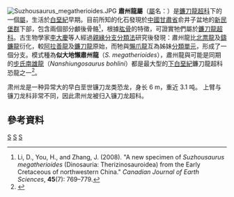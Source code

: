 {{Automatic Taxobox
| taxon = Suzhousaurus
| fossil_range = 早[[白堊紀|白堊紀]]{{fossilrange|阿爾布階}}
| image = Suzhousaurus.JPG
| image_caption = 
| authority = [[李大慶|Li]] ''et al.'', 2007
| type_species = '''似大地懶肅州龍 <br />''Suzhousaurus megatherioides'''''
| type_species_authority = Li ''et al.'', 2007 
}}
[[File:Suzhousaurus_megatherioides.JPG|thumb]]
'''肅州龍屬'''（[[屬|屬]]名：{{lang|la|''Suzhousaurus''}}）是[[鐮刀龍超科|鐮刀龍超科]]下的一個[[屬|屬]]，生活於[[白堊紀|白堊紀]]早期。目前所知的化石發現於[[中國|中國]][[甘肅省|甘肅省]]俞井子盆地的[[新民堡群|新民堡群]]下部，包含兩個部分顱後骨骼<ref>Li, D., You, H., and Zhang, J. (2008). "A new specimen of ''Suzhousaurus megatherioides'' (Dinosauria: Therizinosauroidea) from the Early Cretaceous of northwestern China." ''Canadian Journal of Earth Sciences'', '''45'''(7): 769–779.</ref>，根據[[肱骨|肱骨]]的特徵，可證實牠們屬於[[鐮刀龍超科|鐮刀龍超科]]。古生物學家[[李大慶|李大慶]]等人經過[[親緣分支分類法|親緣分支分類法]]研究後發現：肅州龍比[[北票龍|北票龍]]及[[鑄鐮龍|鑄鐮龍]]衍化，較[[阿拉善龍|阿拉善龍]]及[[鐮刀龍|鐮刀龍]]原始，而牠與[[懶爪龍|懶爪龍]]互為姊妹[[分類單元|分類單元]]，形成了一個分支。模式種為'''似大地懶肅州龍'''（''S. megatherioides''），肅州龍與可能是同期的[[步氏南雄龍|步氏南雄龍]]（''Nanshiungosaurus bohlini''）都是最大型的[[下白堊紀|下白堊紀]]鐮刀龍超科恐龍之一<ref name=Letal07>{{cite journal |author=Li D. |coauthors=Peng C.; You H.; Lamanna, M.C.; Harris, J.D.; Lacovara, K.J.; and Zhang J. |year=2007 |title=A large therizinosauroid (Dinosauria: Theropoda) from the Early Cretaceous of northwestern China  |journal=Acta Geologica Sinica (English edition) |volume=81 |issue=4 |pages=539-549 }}</ref>。

肃州龙是一种异常大的早白垩世镰刀龙类恐龙，身长 6 m，重近 3.1 吨。 上臂与镰刀龙科非常不同，因此肃州龙被归入镰刀龙超科。

==參考資料==
{{reflist}}
{{手盜龍類|M.}}
{{Taxonbar|from=Q1579253}}

[[Category:鐮刀龍超科|S]]
[[Category:下白堊紀恐龍|S]]
[[Category:亞洲恐龍|S]]


{{dinosaur-stub}}